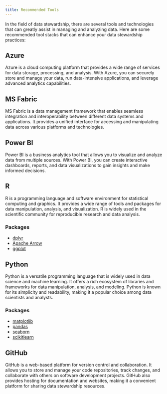 ```yaml
---
title: Recommended Tools
---
```



In the field of data stewardship, there are several tools and technologies that can greatly assist in managing and analyzing data. Here are some recommended tool stacks that can enhance your data stewardship practices:

## Azure

Azure is a cloud computing platform that provides a wide range of services for data storage, processing, and analysis. With Azure, you can securely store and manage your data, run data-intensive applications, and leverage advanced analytics capabilities.

## MS Fabric

MS Fabric is a data management framework that enables seamless integration and interoperability between different data systems and applications. It provides a unified interface for accessing and manipulating data across various platforms and technologies.

## Power BI

Power BI is a business analytics tool that allows you to visualize and analyze data from multiple sources. With Power BI, you can create interactive dashboards, reports, and data visualizations to gain insights and make informed decisions.

## R

R is a programming language and software environment for statistical computing and graphics. It provides a wide range of tools and packages for data manipulation, analysis, and visualization. R is widely used in the scientific community for reproducible research and data analysis.

### Packages

- [dplyr](https://dplyr.tidyverse.org/)
- [Apache Arrow](https://arrow.apache.org/docs/r/)
- [ggplot](https://ggplot2.tidyverse.org/)

## Python

Python is a versatile programming language that is widely used in data science and machine learning. It offers a rich ecosystem of libraries and frameworks for data manipulation, analysis, and modeling. Python is known for its simplicity and readability, making it a popular choice among data scientists and analysts.

### Packages

- [matplotlib](https://matplotlib.org/)
- [pandas](https://pandas.pydata.org/)
- [seaborn](https://seaborn.pydata.org/)
- [scikitlearn](https://scikit-learn.org/stable/index.html)


## GitHub

GitHub is a web-based platform for version control and collaboration. It allows you to store and manage your code repositories, track changes, and collaborate with others on software development projects. GitHub also provides hosting for documentation and websites, making it a convenient platform for sharing data stewardship resources.

